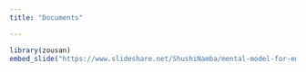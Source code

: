 ```yaml
---
title: "Documents"

---
```



```r
library(zousan)
embed_slide("https://www.slideshare.net/ShushiNamba/mental-model-for-emotion?ref=https://www.slideshare.net/ShushiNamba/slideshelf")
```